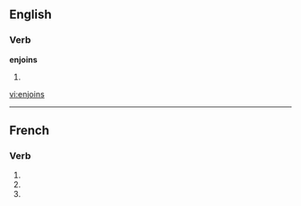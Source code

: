 
==English==

===Verb===
'''enjoins'''

# {{third-person singular of|[[enjoin]]}}

[[vi:enjoins]]

----
==French==

===Verb===
{{fr-verb-form}}

# {{form of|[[first-person|First-person]] [[singular]] [[present indicative]]|enjoindre|lang=French}}
# {{form of|[[second-person|Second-person]] [[singular]] [[present indicative]]|enjoindre|lang=French}}
# {{form of|Second-person singular [[imperative]]|enjoindre|lang=French}}


{{rfc-auto}}